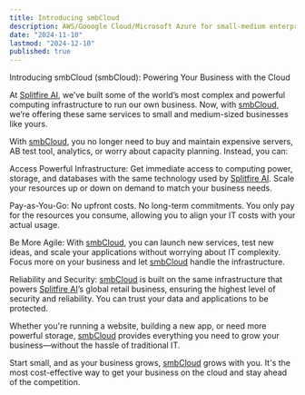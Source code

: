 ```yaml
---
title: Introducing smbCloud
description: AWS/Gooogle Cloud/Microsoft Azure for small-medium enterprises.
date: "2024-11-10"
lastmod: "2024-12-10"
published: true
---
```



Introducing smbCloud (smbCloud): Powering Your Business with the Cloud

At [Splitfire AI](https://splitfire.ai), we’ve built some of the world’s most complex and powerful computing infrastructure to run our own business. Now, with [smbCloud](https://smbcloud.xyz), we’re offering these same services to small and medium-sized businesses like yours.

With [smbCloud](https://smbcloud.xyz), you no longer need to buy and maintain expensive servers, AB test tool, analytics, or worry about capacity planning. Instead, you can:

Access Powerful Infrastructure: Get immediate access to computing power, storage, and databases with the same technology used by [Splitfire AI](https://splitfire.ai). Scale your resources up or down on demand to match your business needs.

Pay-as-You-Go: No upfront costs. No long-term commitments. You only pay for the resources you consume, allowing you to align your IT costs with your actual usage.

Be More Agile: With [smbCloud](https://smbcloud.xyz), you can launch new services, test new ideas, and scale your applications without worrying about IT complexity. Focus more on your business and let [smbCloud](https://smbcloud.xyz) handle the infrastructure.

Reliability and Security: [smbCloud](https://smbcloud.xyz) is built on the same infrastructure that powers [Splitfire AI](https://splitfire.ai)’s global retail business, ensuring the highest level of security and reliability. You can trust your data and applications to be protected.

Whether you're running a website, building a new app, or need more powerful storage, [smbCloud](https://smbcloud.xyz) provides everything you need to grow your business—without the hassle of traditional IT.

Start small, and as your business grows, [smbCloud](https://smbcloud.xyz) grows with you. It's the most cost-effective way to get your business on the cloud and stay ahead of the competition.